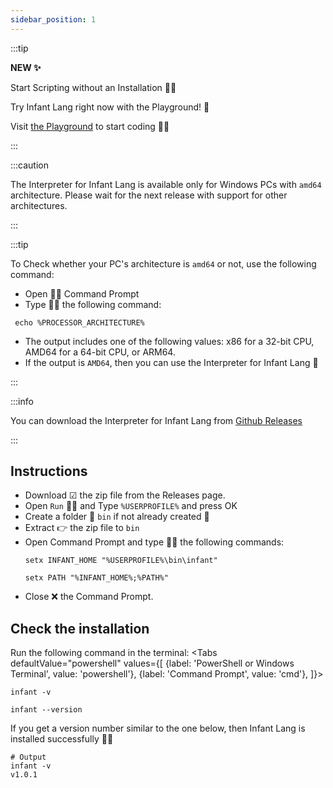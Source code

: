 ```yaml
---
sidebar_position: 1
---
```



:::tip

**NEW ✨**

Start Scripting without an Installation 🐱‍💻

Try Infant Lang right now with the Playground! 🎉

Visit [the Playground](https://infant-lang-playground.netlify.app) to start coding 🐱‍🏍

:::

:::caution

The Interpreter for Infant Lang is available only for Windows PCs with `amd64` architecture. Please wait for the next release with support for other architectures.

:::

:::tip

To Check whether your PC's architecture is `amd64` or not, use the following command:
- Open 🧚‍♂️ Command Prompt
- Type 👩‍💻 the following command:
```shell
 echo %PROCESSOR_ARCHITECTURE%
```
- The output includes one of the following values: x86 for a 32-bit CPU, AMD64 for a 64-bit CPU, or ARM64.
- If the output is `AMD64`, then you can use the Interpreter for Infant Lang 🥳

:::

:::info

You can download the Interpreter for Infant Lang from [Github Releases](https://github.com/infant-lang/interpreter/releases)

:::

## Instructions

- Download ☑ the zip file from the Releases page.
- Open `Run` 🏃‍♀️ and Type `%USERPROFILE%` and press OK
- Create a folder 📂 `bin` if not already created 👶
- Extract 👉 the zip file to `bin`
- Open Command Prompt and type 👩‍💻 the following commands:
    ```shell
    setx INFANT_HOME "%USERPROFILE%\bin\infant"
    ```
    ```shell
    setx PATH "%INFANT_HOME%;%PATH%"
    ```
- Close ❌ the Command Prompt.

## Check the installation

Run the following command in the terminal:
<Tabs
    defaultValue="powershell"
    values={[
        {label: 'PowerShell or Windows Terminal', value: 'powershell'},
        {label: 'Command Prompt', value: 'cmd'},
    ]}>
<TabItem value="powershell">

    infant -v

</TabItem>
<TabItem value="cmd">

    infant --version

</TabItem>
</Tabs>

If you get a version number similar to the one below, then Infant Lang is installed successfully 🎉🥳

```shell
# Output
infant -v
v1.0.1
```

